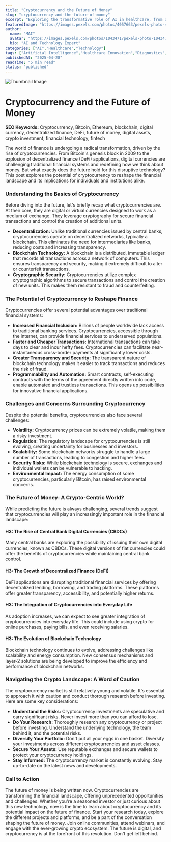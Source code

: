 ```yaml
---
title: "Cryptocurrency and the Future of Money"
slug: "cryptocurrency-and-the-future-of-money"
excerpt: "Exploring the transformative role of AI in healthcare, from diagnostics to drug discovery."
featuredImage: "https://images.pexels.com/photos/4057663/pexels-photo-4057663.jpeg?auto=compress&cs=tinysrgb&w=1260&h=750&dpr=1"
author:
  name: "MAI"
  avatar: "https://images.pexels.com/photos/1043471/pexels-photo-1043471.jpeg?auto=compress&cs=tinysrgb&w=1260&h=750&dpr=1"
  bio: "AI and Technology Expert"
categories: ["AI","Healthcare","Technology"]
tags: ["Artificial Intelligence","Healthcare Innovation","Diagnostics","Drug Discovery"]
publishedAt: "2025-04-28"
readTime: "5 min read"
status: "published"
---
```

![Thumbnail Image](https://images.pexels.com/photos/4057663/pexels-photo-4057663.jpeg?auto=compress&cs=tinysrgb&w=1260&h=750&dpr=1 "AI in Healthcare")

# Cryptocurrency and the Future of Money

**SEO Keywords:** Cryptocurrency, Bitcoin, Ethereum, blockchain, digital currency, decentralized finance, DeFi, future of money, digital assets, crypto investment, financial technology, fintech

The world of finance is undergoing a radical transformation, driven by the rise of cryptocurrencies.  From Bitcoin's genesis block in 2009 to the explosion of decentralized finance (DeFi) applications, digital currencies are challenging traditional financial systems and redefining how we think about money.  But what exactly does the future hold for this disruptive technology?  This post explores the potential of cryptocurrency to reshape the financial landscape and its implications for individuals and institutions alike.

### Understanding the Basics of Cryptocurrency

Before diving into the future, let's briefly recap what cryptocurrencies are.  At their core, they are digital or virtual currencies designed to work as a medium of exchange.  They leverage cryptography for secure financial transactions and control the creation of additional units.

* **Decentralization:** Unlike traditional currencies issued by central banks, cryptocurrencies operate on decentralized networks, typically a blockchain. This eliminates the need for intermediaries like banks, reducing costs and increasing transparency.
* **Blockchain Technology:**  A blockchain is a distributed, immutable ledger that records all transactions across a network of computers. This ensures transparency and security, making it extremely difficult to alter or counterfeit transactions.
* **Cryptographic Security:**  Cryptocurrencies utilize complex cryptographic algorithms to secure transactions and control the creation of new units. This makes them resistant to fraud and counterfeiting.

### The Potential of Cryptocurrency to Reshape Finance

Cryptocurrencies offer several potential advantages over traditional financial systems:

* **Increased Financial Inclusion:**  Billions of people worldwide lack access to traditional banking services. Cryptocurrencies, accessible through the internet, can provide financial services to underserved populations.
* **Faster and Cheaper Transactions:**  International transactions can take days to clear and incur hefty fees. Cryptocurrencies can facilitate near-instantaneous cross-border payments at significantly lower costs.
* **Greater Transparency and Security:**  The transparent nature of blockchain technology makes it easier to track transactions and reduces the risk of fraud.
* **Programmability and Automation:**  Smart contracts, self-executing contracts with the terms of the agreement directly written into code, enable automated and trustless transactions.  This opens up possibilities for innovative financial applications.

### Challenges and Concerns Surrounding Cryptocurrency

Despite the potential benefits, cryptocurrencies also face several challenges:

* **Volatility:**  Cryptocurrency prices can be extremely volatile, making them a risky investment.
* **Regulation:**  The regulatory landscape for cryptocurrencies is still evolving, creating uncertainty for businesses and investors.
* **Scalability:**  Some blockchain networks struggle to handle a large number of transactions, leading to congestion and higher fees.
* **Security Risks:**  While blockchain technology is secure, exchanges and individual wallets can be vulnerable to hacking.
* **Environmental Impact:**  The energy consumption of some cryptocurrencies, particularly Bitcoin, has raised environmental concerns.


### The Future of Money:  A Crypto-Centric World?

While predicting the future is always challenging, several trends suggest that cryptocurrencies will play an increasingly important role in the financial landscape:

#### H3: The Rise of Central Bank Digital Currencies (CBDCs)

Many central banks are exploring the possibility of issuing their own digital currencies, known as CBDCs.  These digital versions of fiat currencies could offer the benefits of cryptocurrencies while maintaining central bank control.

#### H3:  The Growth of Decentralized Finance (DeFi)

DeFi applications are disrupting traditional financial services by offering decentralized lending, borrowing, and trading platforms. These platforms offer greater transparency, accessibility, and potentially higher returns.

#### H3:  The Integration of Cryptocurrencies into Everyday Life

As adoption increases, we can expect to see greater integration of cryptocurrencies into everyday life. This could include using crypto for online purchases, paying bills, and even receiving salaries.

#### H3:  The Evolution of Blockchain Technology

Blockchain technology continues to evolve, addressing challenges like scalability and energy consumption.  New consensus mechanisms and layer-2 solutions are being developed to improve the efficiency and performance of blockchain networks.


### Navigating the Crypto Landscape:  A Word of Caution

The cryptocurrency market is still relatively young and volatile.  It's essential to approach it with caution and conduct thorough research before investing.  Here are some key considerations:

* **Understand the Risks:**  Cryptocurrency investments are speculative and carry significant risks.  Never invest more than you can afford to lose.
* **Do Your Research:**  Thoroughly research any cryptocurrency or project before investing.  Understand the underlying technology, the team behind it, and the potential risks.
* **Diversify Your Portfolio:**  Don't put all your eggs in one basket.  Diversify your investments across different cryptocurrencies and asset classes.
* **Secure Your Assets:**  Use reputable exchanges and secure wallets to protect your cryptocurrency holdings.
* **Stay Informed:**  The cryptocurrency market is constantly evolving.  Stay up-to-date on the latest news and developments.


### Call to Action

The future of money is being written now.  Cryptocurrencies are transforming the financial landscape, offering unprecedented opportunities and challenges.  Whether you're a seasoned investor or just curious about this new technology, now is the time to learn about cryptocurrency and its potential impact on the future of finance.  Start your research today, explore the different projects and platforms, and be a part of the conversation shaping the future of money.  Join online communities, attend webinars, and engage with the ever-growing crypto ecosystem. The future is digital, and cryptocurrency is at the forefront of this revolution.  Don't get left behind.
